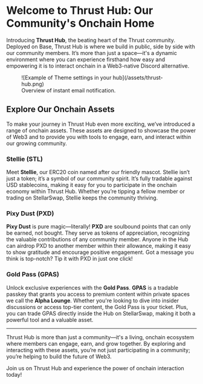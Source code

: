 # Welcome to Thrust Hub: Our Community's Onchain Home

Introducing **Thrust Hub**, the beating heart of the Thrust community. Deployed on Base, Thrust Hub is where we build in public, side by side with our community members. It’s more than just a space—it's a dynamic environment where you can experience firsthand how easy and empowering it is to interact onchain in a Web3-native Discord alternative.

<figure>
  ![Example of Theme settings in your hub](/assets/thrust-hub.png)
  <figcaption>
    Overview of instant email notification.
  </figcaption>
</figure>

## Explore Our Onchain Assets

To make your journey in Thrust Hub even more exciting, we’ve introduced a range of onchain assets. These assets are designed to showcase the power of Web3 and to provide you with tools to engage, earn, and interact within our growing community.

### **Stellie (STL)**

Meet **Stellie**, our ERC20 coin named after our friendly mascot. Stellie isn’t just a token; it’s a symbol of our community spirit. It’s fully tradable against USD stablecoins, making it easy for you to participate in the onchain economy within Thrust Hub. Whether you’re tipping a fellow member or trading on StellarSwap, Stellie keeps the community thriving.

### **Pixy Dust (PXD)**

**Pixy Dust** is pure magic—literally! **PXD** are soulbound points that can only be earned, not bought. They serve as tokens of appreciation, recognizing the valuable contributions of any community member. Anyone in the Hub can airdrop PXD to another member within their allowance, making it easy to show gratitude and encourage positive engagement. Got a message you think is top-notch? Tip it with PXD in just one click!

### **Gold Pass (GPAS)**

Unlock exclusive experiences with the **Gold Pass**. **GPAS** is a tradable passkey that grants you access to premium content within private spaces we call the **Alpha Lounge**. Whether you're looking to dive into insider discussions or access top-tier content, the Gold Pass is your ticket. Plus, you can trade GPAS directly inside the Hub on StellarSwap, making it both a powerful tool and a valuable asset.

---

Thrust Hub is more than just a community—it's a living, onchain ecosystem where members can engage, earn, and grow together. By exploring and interacting with these assets, you’re not just participating in a community; you’re helping to build the future of Web3.

Join us on Thrust Hub and experience the power of onchain interaction today!

